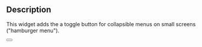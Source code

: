<noinclude>
== Description ==
This widget adds the a toggle button for collapsible menus on small screens ("hamburger menu").

</noinclude><includeonly>
<button class="navbar-toggler section-toggler" type="button" data-toggle="collapse" data-target="#<!--{$ID|escape:'html'}-->" aria-controls="<!--{$ID|escape:'html'}-->" aria-expanded="false" aria-label="Toggle navigation"><span class="navbar-toggler-icon"></span></button></includeonly>

